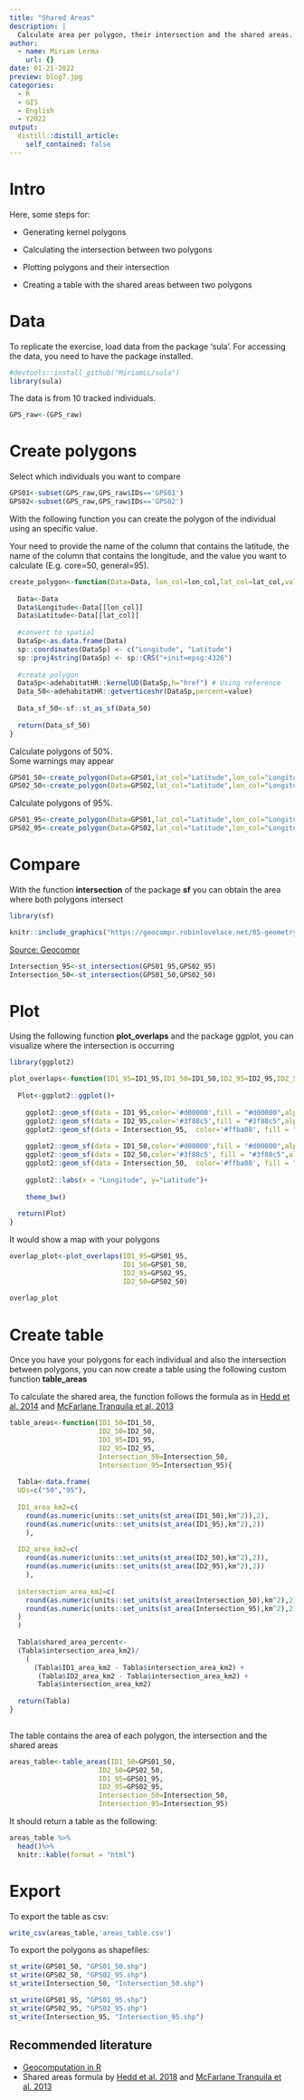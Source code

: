 ```yaml
---
title: "Shared Areas"
description: |
  Calculate area per polygon, their intersection and the shared areas.
author:
  - name: Miriam Lerma
    url: {}
date: 01-21-2022
preview: blog7.jpg
categories:
  - R
  - GIS
  - English
  - Y2022
output:
  distill::distill_article:
    self_contained: false
---
```


# Intro

Here, some steps for:

- Generating kernel polygons

- Calculating the intersection between two polygons

- Plotting polygons and their intersection

- Creating a table with the shared areas between two polygons 



# Data

To replicate the exercise, load data from the package 'sula'.
For accessing the data, you need to have the package installed. 

```r
#devtools::install_github("MiriamLL/sula")
library(sula)
```

The data is from 10 tracked individuals.

```r
GPS_raw<-(GPS_raw)
```

# Create polygons

Select which individuals you want to compare

```r
GPS01<-subset(GPS_raw,GPS_raw$IDs=='GPS01')
GPS02<-subset(GPS_raw,GPS_raw$IDs=='GPS02')
```

With the following function you can create the polygon of the individual using an specific value.

Your need to provide the name of the column that contains the latitude, the name of the column that contains the longitude, and the value you want to calculate (E.g. core=50, general=95).

```r
create_polygon<-function(Data=Data, lon_col=lon_col,lat_col=lat_col,value=value){
  
  Data<-Data
  Data$Longitude<-Data[[lon_col]]
  Data$Latitude<-Data[[lat_col]]
    
  #convert to spatial
  DataSp<-as.data.frame(Data)
  sp::coordinates(DataSp) <- c("Longitude", "Latitude")
  sp::proj4string(DataSp) <- sp::CRS("+init=epsg:4326")
  
  #create polygon
  DataSp<-adehabitatHR::kernelUD(DataSp,h="href") # Using reference
  Data_50<-adehabitatHR::getverticeshr(DataSp,percent=value)
  
  Data_sf_50<-sf::st_as_sf(Data_50)
  
  return(Data_sf_50)
}
```

Calculate polygons of 50%.  
Some warnings may appear

```r
GPS01_50<-create_polygon(Data=GPS01,lat_col="Latitude",lon_col="Longitude",value=50)
GPS02_50<-create_polygon(Data=GPS02,lat_col="Latitude",lon_col="Longitude",value=50)
```

Calculate polygons of 95%.  

```r
GPS01_95<-create_polygon(Data=GPS01,lat_col="Latitude",lon_col="Longitude",value=95)
GPS02_95<-create_polygon(Data=GPS02,lat_col="Latitude",lon_col="Longitude",value=95)
```

# Compare

With the function **intersection** of the package **sf** you can obtain the area where both polygons intersect

```r
library(sf)
```

```r
knitr::include_graphics("https://geocompr.robinlovelace.net/05-geometry-operations_files/figure-html/circle-intersection-1.png")
```
[Source: Geocompr](https://geocompr.robinlovelace.net/05-geometry-operations_files/figure-html/circle-intersection-1.png)


```r
Intersection_95<-st_intersection(GPS01_95,GPS02_95)
Intersection_50<-st_intersection(GPS01_50,GPS02_50)
```

# Plot

Using the following function **plot_overlaps** and the package ggplot, you can visualize where  the intersection is occurring

```r
library(ggplot2)
```

```r
plot_overlaps<-function(ID1_95=ID1_95,ID1_50=ID1_50,ID2_95=ID2_95,ID2_50=ID2_50){
  
  Plot<-ggplot2::ggplot()+
  
    ggplot2::geom_sf(data = ID1_95,color='#d00000',fill = "#d00000",alpha=0.3,size=1)+ 
    ggplot2::geom_sf(data = ID2_95,color='#3f88c5',fill = "#3f88c5",alpha=0.3,size=1)+
    ggplot2::geom_sf(data = Intersection_95,  color='#ffba08', fill = "#ffba08",alpha=0.3,size=1)+
    
    ggplot2::geom_sf(data = ID1_50,color='#d00000',fill = "#d00000",alpha=0.7,size=1)+
    ggplot2::geom_sf(data = ID2_50,color='#3f88c5', fill = "#3f88c5",alpha=0.7,size=1)+ 
    ggplot2::geom_sf(data = Intersection_50,  color='#ffba08', fill = "#ffba08",alpha=0.7,size=1)+
    
    ggplot2::labs(x = "Longitude", y="Latitude")+
    
    theme_bw()
  
  return(Plot)
}
```

It would show a map with your polygons

```r
overlap_plot<-plot_overlaps(ID1_95=GPS01_95,
                            ID1_50=GPS01_50,
                            ID2_95=GPS02_95,
                            ID2_50=GPS02_50)
  
overlap_plot
```

# Create table

Once you have your polygons for each individual and also the intersection between polygons, you can now create a table using the following custom function **table_areas**

To calculate the shared area, the function follows the formula as in  [Hedd et al. 2014](https://journals.plos.org/plosone/article?id=10.1371/journal.pone.0194389#sec002) and [McFarlane Tranquila et al. 2013](https://www.int-res.com/articles/meps2013/472/m472p287.pdf)

```r
table_areas<-function(ID1_50=ID1_50,
                      ID2_50=ID2_50,
                      ID1_95=ID1_95,
                      ID2_95=ID2_95,
                      Intersection_50=Intersection_50,
                      Intersection_95=Intersection_95){
  
  Tabla<-data.frame(
  UDs=c("50","95"),
  
  ID1_area_km2=c(
    round(as.numeric(units::set_units(st_area(ID1_50),km^2)),2),
    round(as.numeric(units::set_units(st_area(ID1_95),km^2),2))
    ),
  
  ID2_area_km2=c(
    round(as.numeric(units::set_units(st_area(ID2_50),km^2),2)),
    round(as.numeric(units::set_units(st_area(ID2_95),km^2),2))
    ),
  
  intersection_area_km2=c(
    round(as.numeric(units::set_units(st_area(Intersection_50),km^2),2)),
    round(as.numeric(units::set_units(st_area(Intersection_95),km^2),2))
  )
  )
  
  Tabla$shared_area_percent<-
  (Tabla$intersection_area_km2)/
    (
      (Tabla$ID1_area_km2 - Tabla$intersection_area_km2) + 
       (Tabla$ID2_area_km2 - Tabla$intersection_area_km2) + 
       Tabla$intersection_area_km2)
  
  return(Tabla)
}
                    
```

The table contains the area of each polygon, the intersection and the shared areas

```r
areas_table<-table_areas(ID1_50=GPS01_50,
                      ID2_50=GPS02_50,
                      ID1_95=GPS01_95,
                      ID2_95=GPS02_95,
                      Intersection_50=Intersection_50,
                      Intersection_95=Intersection_95)
```

It should return a table as the following:

```r
areas_table %>% 
  head()%>%
  knitr::kable(format = "html")
```

# Export

To export the table as csv:

```r
write_csv(areas_table,'areas_table.csv')
```

To export the polygons as shapefiles:

```r
st_write(GPS01_50, "GPS01_50.shp")
st_write(GPS02_50, "GPS02_95.shp")
st_write(Intersection_50, "Intersection_50.shp")

st_write(GPS01_95, "GPS01_95.shp")
st_write(GPS02_95, "GPS02_95.shp")
st_write(Intersection_95, "Intersection_95.shp")
```

## Recommended literature

- [Geocomputation in R](https://geocompr.robinlovelace.net/)
- Shared areas formula by [Hedd et al. 2018](https://journals.plos.org/plosone/article?id=10.1371/journal.pone.0194389#sec002) and [McFarlane Tranquila et al. 2013](https://www.int-res.com/articles/meps2013/472/m472p287.pdf)